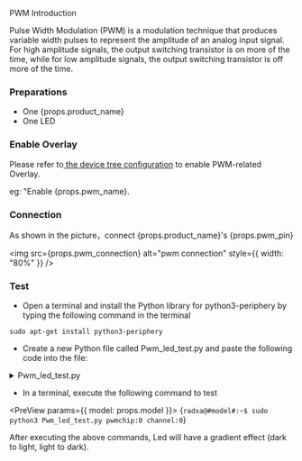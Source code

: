 
PWM Introduction

Pulse Width Modulation (PWM) is a modulation technique that produces variable width pulses to represent the amplitude of an analog input signal.
For high amplitude signals, the output switching transistor is on more of the time, while for low amplitude signals, the output switching transistor is off more of the time.

### Preparations

<ul>
  <li>One {props.product_name}</li>
  <li>One LED</li>
</ul>

### Enable Overlay

<p>
  Please refer to<a href="../../radxa-os/rsetup#overlays"> the device tree configuration</a> to enable PWM-related Overlay.

eg: "Enable {props.pwm_name}.

</p>

### Connection

<p>
  As shown in the picture，connect {props.product_name}'s {props.pwm_pin}
</p>

<img src={props.pwm_connection} alt="pwm connection" style={{ width: "80%" }} />

### Test

- Open a terminal and install the Python library for python3-periphery by typing the following command in the terminal

```
sudo apt-get install python3-periphery
```

- Create a new Python file called Pwm_led_test.py and paste the following code into the file:

<details>
    <summary>Pwm_led_test.py</summary>

    <code>
        \#!/usr/bin/env python3
        \# -*- encoding: utf-8 -*-

        from periphery import PWM

        step = 0.05
        Range = int(1/0.05)

        pwmchip = int(input("pwmchip:"))
        channel = int(input("channel:"))

        pwm = PWM(pwmchip, channel)

        try:
            pwm.frequency = 1e3
            pwm.duty_cycle = 0.00
            pwm.enable()

            while True:
                for i in range(0,Range):
                    time.sleep(step)
                    pwm.duty_cycle = round(pwm.duty_cycle+step,2)

                if pwm.duty_cycle == 1.5:
                    time.sleep(1.5)
                for i in range(0,Range):
                    time.sleep(step)
                    pwm.duty_cycle = round(pwm.duty_cycle-step,2)
        except:
            print("Error !\n")

        finally:
            pwm.duty_cycle = 1.0
            pwm.close()
    </code>

</details>

- In a terminal, execute the following command to test

<PreView params={{ model: props.model }}>
  {`
  radxa@#model#:~$ sudo python3 Pwm_led_test.py
  pwmchip:0
  channel:0
  `}
</PreView>

After executing the above commands, Led will have a gradient effect (dark to light, light to dark).
